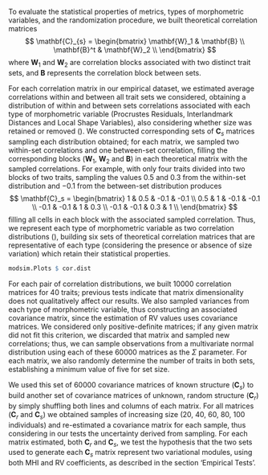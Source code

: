 To evaluate the statistical properties of metrics, types of morphometric variables, and the randomization procedure, we built theoretical correlation matrices
$$
\mathbf{C}_{s} =
\begin{bmatrix}
\mathbf{W}_1 & \mathbf{B} \\
\mathbf{B}^t & \mathbf{W}_2 \\
\end{bmatrix}
$$
where $\mathbf{W}_1$ and $\mathbf{W}_2$ are correlation blocks associated with two distinct trait sets, and $\mathbf{B}$ represents the correlation block between sets.

For each correlation matrix in our empirical dataset, we estimated average correlations within and between all trait sets we considered, obtaining a distribution of within and between sets correlations associated with each type of morphometric variable (Procrustes Residuals, Interlandmark Distances and Local Shape Variables), also considering whether size was retained or removed (\autoref{fig:cor_dist}).
We constructed corresponding sets of $\mathbf{C}_{s}$ matrices sampling each distribution obtained; for each matrix, we sampled two within-set correlations and one between-set correlation, filling the corresponding blocks ($\mathbf{W}_1$, $\mathbf{W}_2$ and $\mathbf{B}$) in each theoretical matrix with the sampled correlations.
For example, with only four traits divided into two blocks of two traits, sampling the values $0.5$ and $0.3$ from the within-set distribution and $-0.1$ from the between-set distribution produces
$$
\mathbf{C}_s =
\begin{bmatrix}
1 & 0.5 & -0.1 & -0.1 \\
0.5 & 1 & -0.1 & -0.1 \\
-0.1 & -0.1 & 1 & 0.3 \\
-0.1 & -0.1 & 0.3 & 1 \\
\end{bmatrix}
$$
filling all cells in each block with the associated sampled correlation.
Thus, we represent each type of morphometric variable as two correlation distributions (\autoref{fig:cor_dist}), building six sets of theoretical correlation matrices that are representative of each type (considering the presence or absence of size variation) which retain their statistical properties.

```r
modsim.Plots $ cor.dist
```

For each pair of correlation distributions, we built 10000 correlation matrices for 40 traits; previous tests indicate that matrix dimensionality does not qualitatively affect our results.
We also sampled variances from each type of morphometric variable, thus constructing an associated covariance matrix, since the estimation of RV values uses covariance matrices.
We considered only positive-definite matrices; if any given matrix did not fit this criterion, we discarded that matrix and sampled new correlations; thus, we can sample observations from a multivariate normal distribution using each of these 60000 matrices as the $\Sigma$ parameter.
For each matrix, we also randomly determine the number of traits in both sets,  establishing a minimum value of five for set size.

We used this set of 60000 covariance matrices of known structure ($\mathbf{C}_s$) to build another set of covariance matrices of unknown, random structure ($\mathbf{C}_r$) by simply shuffling both lines and columns of each matrix.
For all matrices ($\mathbf{C}_r$ and $\mathbf{C}_s$) we obtained samples of increasing size (20, 40, 60, 80, 100 individuals) and re-estimated a covariance matrix for each sample, thus considering in our tests the uncertainty derived from sampling.
For each matrix estimated, both $\mathbf{C}_r$ and $\mathbf{C}_s$, we test the hypothesis that the two sets used to generate each $\mathbf{C}_s$ matrix represent two variational modules, using both MHI and RV coefficients, as described in the section 'Empirical Tests'.

